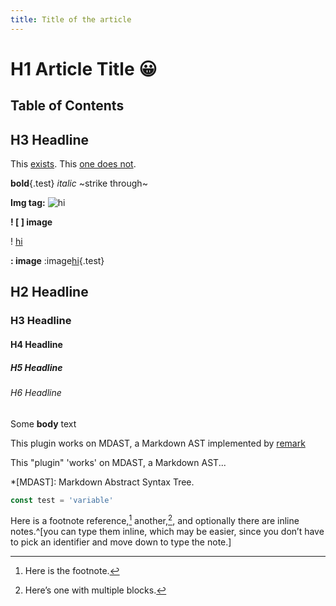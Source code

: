 ```yaml
---
title: Title of the article
---
```


# H1 Article Title 😀

## Table of Contents

## H3 Headline
This [exists](#h2-headline).
This [one does not](#does-not).

**bold**{.test}
*italic*
~strike through~

**Img tag:**
<img src="/vercel.svg" alt="hi" width={100} height={100}/>

**! [  ] image**

! [hi](/vercel.svg)

**: image**
:image[hi](/vercel.svg){.test}

## H2 Headline
### H3 Headline
#### H4 Headline
##### H5 Headline
###### H6 Headline
Some **body** text

This plugin works on MDAST, a Markdown AST
implemented by [remark](https://github.com/remarkjs/remark)

This "plugin" 'works' on MDAST, a Markdown AST... 

*[MDAST]: Markdown Abstract Syntax Tree.

```js
const test = 'variable'
```


Here is a footnote reference,[^1]
another,[^longnote],
and optionally there are inline
notes.^[you can type them inline, which may be easier, since you don’t
have to pick an identifier and move down to type the note.]



[^1]: Here is the footnote.

[^longnote]: Here’s one with multiple blocks.